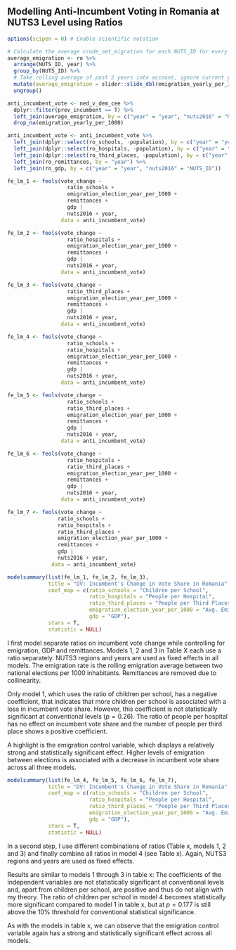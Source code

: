 ## Modelling Anti-Incumbent Voting in Romania at NUTS3 Level using Ratios

```r
options(scipen = 0) # Enable scientific notation

# Calculate the average crude_net_migration for each NUTS_ID for every pair of consecutive years
average_emigration <- ro %>%
  arrange(NUTS_ID, year) %>%
  group_by(NUTS_ID) %>%
  # Take rolling average of past 2 years into account, ignore current year
  mutate(average_emigration = slider::slide_dbl(emigration_yearly_per_1000, mean, .before = 2, .after = -1, .complete = T)) %>%
  ungroup()

anti_incumbent_vote <- ned_v_dem_cee %>% 
  dplyr::filter(prev_incumbent == T) %>%
  left_join(average_emigration, by = c("year" = "year", "nuts2016" = "NUTS_ID")) %>% 
  drop_na(emigration_yearly_per_1000)

anti_incumbent_vote <- anti_incumbent_vote %>% 
  left_join(dplyr::select(ro_schools, -population), by = c("year" = "year", "nuts2016" = "NUTS_ID")) %>%
  left_join(dplyr::select(ro_hospitals, -population), by = c("year" = "year", "nuts2016" = "NUTS_ID")) %>% 
  left_join(dplyr::select(ro_third_places, -population), by = c("year" = "year", "nuts2016" = "NUTS_ID")) %>% 
  left_join(ro_remittances, by = "year") %>% 
  left_join(ro_gdp, by = c("year" = "year", "nuts2016" = "NUTS_ID"))

fe_lm_1 <- feols(vote_change ~
                   ratio_schools +
                   emigration_election_year_per_1000 +
                   remittances +
                   gdp | 
                   nuts2016 + year,
                 data = anti_incumbent_vote)

fe_lm_2 <- feols(vote_change ~
                   ratio_hospitals +
                   emigration_election_year_per_1000 +
                   remittances +
                   gdp | 
                   nuts2016 + year,
                 data = anti_incumbent_vote)

fe_lm_3 <- feols(vote_change ~
                   ratio_third_places +
                   emigration_election_year_per_1000 +
                   remittances +
                   gdp | 
                   nuts2016 + year,
                 data = anti_incumbent_vote)

fe_lm_4 <- feols(vote_change ~
                   ratio_schools +
                   ratio_hospitals +
                   emigration_election_year_per_1000 +
                   remittances +
                   gdp | 
                   nuts2016 + year,
                 data = anti_incumbent_vote)

fe_lm_5 <- feols(vote_change ~
                   ratio_schools +
                   ratio_third_places +
                   emigration_election_year_per_1000 +
                   remittances +
                   gdp | 
                   nuts2016 + year,
                 data = anti_incumbent_vote)

fe_lm_6 <- feols(vote_change ~
                   ratio_hospitals +
                   ratio_third_places +
                   emigration_election_year_per_1000 +
                   remittances +
                   gdp | 
                   nuts2016 + year,
                 data = anti_incumbent_vote)

fe_lm_7 <- feols(vote_change ~
                ratio_schools +
                ratio_hospitals +
                ratio_third_places +
                emigration_election_year_per_1000 +
                remittances +
                gdp | 
                nuts2016 + year,
              data = anti_incumbent_vote)
```

```r
modelsummary(list(fe_lm_1, fe_lm_2, fe_lm_3),
             title = "DV: Incumbent's Change in Vote Share in Romania",
             coef_map = c(ratio_schools = "Children per School",
                          ratio_hospitals = "People per Hospital",
                          ratio_third_places = "People per Third Places",
                          emigration_election_year_per_1000 = "Avg. Emigration between Elections",
                          gdp = "GDP"),
             stars = T,
             statistic = NULL)
```

I first model separate ratios on incumbent vote change while controlling for emigration, GDP and remittances. Models 1, 2 and 3 in Table X each use a ratio separately. NUTS3 regions and years are used as fixed effects in all models. The emigration rate is the rolling emigration average between two national elections per 1000 inhabitants. Remittances are removed due to collinearity.

Only model 1, which uses the ratio of children per school, has a negative coefficient, that indicates that more children per school is associated with a loss in incumbent vote share. However, this coefficient is not statistically significant at conventional levels ($p = 0.26$). The ratio of people per hospital has no effect on incumbent vote share and the number of people per third place shows a positive coefficient.

A highlight is the emigration control variable, which displays a relatively strong and statistically significant effect. Higher levels of emigration between elections is associated with a decrease in incumbent vote share across all three models.

\pagebreak

```r
modelsummary(list(fe_lm_4, fe_lm_5, fe_lm_6, fe_lm_7),
             title = "DV: Incumbent's Change in Vote Share in Romania",
             coef_map = c(ratio_schools = "Children per School",
                          ratio_hospitals = "People per Hospital",
                          ratio_third_places = "People per Third Places",
                          emigration_election_year_per_1000 = "Avg. Emigration between Elections",
                          gdp = "GDP"),
             stars = T,
             statistic = NULL)
```

In a second step, I use different combinations of ratios (Table x, models 1, 2 and 3) and finally combine all ratios in model 4 (see Table x). Again, NUTS3 regions and years are used as fixed effects. 

Results are similar to models 1 through 3 in table x: The coefficients of the independent variables are not statistically significant at conventional levels and, apart from children per school, are positive and thus do not align with my theory. The ratio of children per school in model 4 becomes statistically more significant compared to model 1 in table x, but at $p = 0.177$ is still above the 10% threshold for conventional statistical significance.

As with the models in table x, we can observe that the emigration control variable again has a strong and statistically significant effect across all models.
